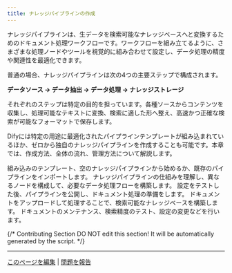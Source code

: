 ```yaml
---
title: ナレッジパイプラインの作成
---
```


ナレッジパイプラインは、生データを検索可能なナレッジベースへと変換するためのドキュメント処理ワークフローです。ワークフローを組み立てるように、さまざまな処理ノードやツールを視覚的に組み合わせて設定し、データ処理の精度や関連性を最適化できます。

普通の場合、ナレッジパイプラインは次の4つの主要ステップで構成されます。

**データソース → データ抽出 → データ処理 → ナレッジストレージ**

それぞれのステップは特定の目的を担っています。各種ソースからコンテンツを収集し、処理可能なテキストに変換、検索に適した形へ整え、高速かつ正確な検索が可能なフォーマットで保存します。

Difyには特定の用途に最適化されたパイプラインテンプレートが組み込まれているほか、ゼロから独自のナレッジパイプラインを作成することも可能です。本章では、作成方法、全体の流れ、管理方法について解説します。

<Steps>
  <Step>
    <Card title="ステップ1：ナレッジパイプラインの作成" horizontal href="./create-knowledge-pipeline">
      組み込みのテンプレート、空のナレッジパイプラインから始めるか、既存のパイプラインをインポートします。
    </Card>
  </Step>
  <Step>
    <Card title="ステップ2：ナレッジパイプラインの構築" horizontal href="./knowledge-pipeline-orchestration">
      ナレッジパイプラインの仕組みを理解し、異なるノードを構成して、必要なデータ処理フローを構築します。
    </Card>
  </Step>
  <Step>
    <Card title="ステップ3：ナレッジパイプラインの公開" horizontal href="./publish-knowledge-pipeline">
      設定をテストした後、パイプラインを公開し、ドキュメント処理の準備をします。
    </Card>
  </Step>
  <Step>
    <Card title="ステップ4：ファイルのアップロード" horizontal href="./upload-files">
      ドキュメントをアップロードして処理することで、検索可能なナレッジベースを構築します。
    </Card>
  </Step>
  <Step>
    <Card title="ステップ5：ナレッジベースの管理と活用" horizontal href="./manage-knowledge-base">
      ドキュメントのメンテナンス、検索精度のテスト、設定の変更などを行います。
    </Card>
  </Step>
</Steps>

{/*
Contributing Section
DO NOT edit this section!
It will be automatically generated by the script.
*/}

---

[このページを編集](https://github.com/langgenius/dify-docs/edit/main/ja-jp/guides/knowledge-base/knowledge-pipeline/create-from-knowledge-pipeline.mdx) | [問題を報告](https://github.com/langgenius/dify-docs/issues/new?template=docs.yml)